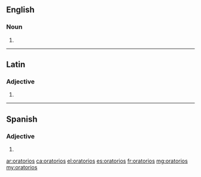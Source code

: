 ==English==

===Noun===
{{head|en|noun plural form}}

# {{plural of|oratorio|lang=en}}

----

==Latin==

===Adjective===
{{la-adj-form|ōrātōriōs}}

# {{inflection of|ōrātōrius||acc|m|p|lang=la}}

----
==Spanish==

===Adjective===
{{head|es|adjective form|g=m-p}}

# {{masculine plural of|oratorio|lang=es}}

[[ar:oratorios]]
[[ca:oratorios]]
[[el:oratorios]]
[[es:oratorios]]
[[fr:oratorios]]
[[mg:oratorios]]
[[my:oratorios]]